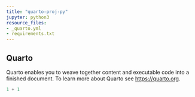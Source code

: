 ```yaml
---
title: "quarto-proj-py"
jupyter: python3
resource_files:
- _quarto.yml
- requirements.txt
---
```


## Quarto

Quarto enables you to weave together content and executable code into a finished document. To learn more about Quarto see <https://quarto.org>.

```python
1 + 1
```
